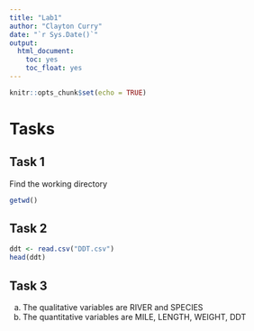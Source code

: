 ```yaml
---
title: "Lab1"
author: "Clayton Curry"
date: "`r Sys.Date()`"
output: 
  html_document:
    toc: yes
    toc_float: yes
---
```


```r
knitr::opts_chunk$set(echo = TRUE)
```


# Tasks

## Task 1

Find the working directory

```r
getwd()
```

## Task 2

```r
ddt <- read.csv("DDT.csv")
head(ddt)
```


## Task 3

  a. The qualitative variables are RIVER and SPECIES
  b. The quantitative variables are MILE, LENGTH, WEIGHT, DDT

